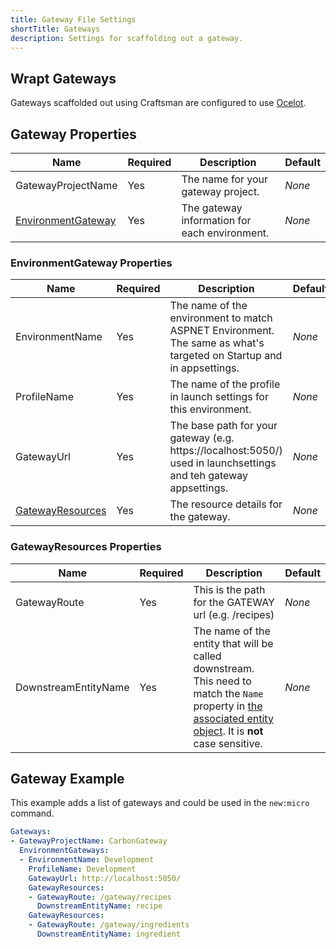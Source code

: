 ```yaml
---
title: Gateway File Settings
shortTitle: Gateways
description: Settings for scaffolding out a gateway.
---
```


## Wrapt Gateways
Gateways scaffolded out using Craftsman are configured to use [Ocelot](https://github.com/ThreeMammals/Ocelot).

## Gateway Properties
| Name       | Required | Description                                                  | Default                          |
| ---------- | -------- | ------------------------------------------------------------ | -------------------------------- |
| GatewayProjectName    | Yes      | The name for your gateway project. | *None*   |
| [EnvironmentGateway](#environment-gateway-properties)    | Yes      | The gateway information for each environment. | *None*   |

### EnvironmentGateway Properties
| Name       | Required | Description                                                  | Default                          |
| ---------- | -------- | ------------------------------------------------------------ | -------------------------------- |
| EnvironmentName    | Yes      | The name of the environment to match ASPNET Environment. The same as what's targeted on Startup and in appsettings. | *None*   |
| ProfileName        | Yes      | The name of the profile in launch settings for this environment. | *None*   |
| GatewayUrl         | Yes      | The base path for your gateway (e.g. https://localhost:5050/) used in launchsettings and teh gateway appsettings. | *None*   |
| [GatewayResources](#gateway-resources-properties)   | Yes      | The resource details for the gateway. | *None*   |

### GatewayResources Properties
| Name       | Required | Description                                                  | Default                          |
| ---------- | -------- | ------------------------------------------------------------ | -------------------------------- |
| GatewayRoute    | Yes      | This is the path for the GATEWAY url (e.g. /recipes) | *None*   |
| DownstreamEntityName        | Yes      | The name of the entity that will be called downstream. This need to match the `Name` property in [the associated entity object](/docs/entities). It is **not** case sensitive. | *None*   |

## Gateway Example
This example adds a list of gateways and could be used in the `new:micro` command.

```yaml
Gateways:
- GatewayProjectName: CarbonGateway
  EnvironmentGateways:
  - EnvironmentName: Development
    ProfileName: Development
    GatewayUrl: http://localhost:5050/
    GatewayResources:
    - GatewayRoute: /gateway/recipes
      DownstreamEntityName: recipe
    GatewayResources:
    - GatewayRoute: /gateway/ingredients
      DownstreamEntityName: ingredient
```
